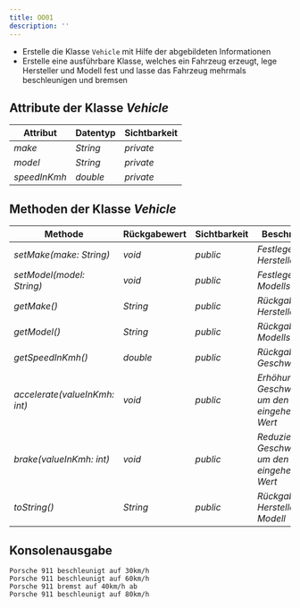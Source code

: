 ```yaml
---
title: OO01
description: ''
---
```



- Erstelle die Klasse `Vehicle` mit Hilfe der abgebildeten Informationen
- Erstelle eine ausführbare Klasse, welches ein Fahrzeug erzeugt, lege
  Hersteller und Modell fest und lasse das Fahrzeug mehrmals beschleunigen und
  bremsen

## Attribute der Klasse _Vehicle_

| Attribut     | Datentyp | Sichtbarkeit |
| ------------ | -------- | ------------ |
| _make_       | _String_ | _private_    |
| _model_      | _String_ | _private_    |
| _speedInKmh_ | _double_ | _private_    |

## Methoden der Klasse _Vehicle_

| Methode                       | Rückgabewert | Sichtbarkeit | Beschreibung                                              |
| ----------------------------- | ------------ | ------------ | --------------------------------------------------------- |
| _setMake(make: String)_       | _void_       | _public_     | _Festlegen des Herstellers_                               |
| _setModel(model: String)_     | _void_       | _public_     | _Festlegen des Modells_                                   |
| _getMake()_                   | _String_     | _public_     | _Rückgabe des Herstellers_                                |
| _getModel()_                  | _String_     | _public_     | _Rückgabe des Modells_                                    |
| _getSpeedInKmh()_             | _double_     | _public_     | _Rückgabe der Geschwindigkeit_                            |
| _accelerate(valueInKmh: int)_ | _void_       | _public_     | _Erhöhung der Geschwindigkeit um den eingehenden Wert_    |
| _brake(valueInKmh: int)_      | _void_       | _public_     | _Reduzierung der Geschwindigkeit um den eingehenden Wert_ |
| _toString()_                  | _String_     | _public_     | _Rückgabe: Hersteller Modell_                             |

## Konsolenausgabe

```console
Porsche 911 beschleunigt auf 30km/h
Porsche 911 beschleunigt auf 60km/h
Porsche 911 bremst auf 40km/h ab
Porsche 911 beschleunigt auf 80km/h
```

<Exercise pullRequest="23" branchSuffix="oo/01" />
